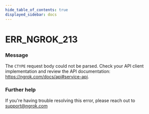 ```yaml
---
hide_table_of_contents: true
displayed_sidebar: docs
---
```



# ERR_NGROK_213

### Message

The `CTYPE` request body could not be parsed. Check your API client implementation and review the API documentation: https://ngrok.com/docs/api#service-api.

<ErrorDetails error="err_ngrok_213" />

### Further help

If you're having trouble resolving this error, please reach out to [support@ngrok.com](mailto:support@ngrok.com?subject=Help%20with%20ERR_NGROK_213)
